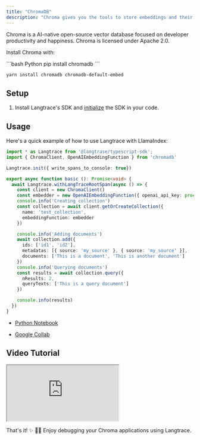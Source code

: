 ```yaml
---
title: "ChromaDB"
description: "Chroma gives you the tools to store embeddings and their metadata."
---
```


Chroma is a AI-native open-source vector database focused on developer productivity and happiness. Chroma is licensed under Apache 2.0.

Install Chroma with:

<CodeGroup>
```bash Python
pip install chromadb
```

```bash Typescript
yarn install chromadb chromadb-default-embed
```

</CodeGroup>

## Setup

1. Install Langtrace's SDK and [initialize](/quickstart) the SDK in your code.

## Usage

Here's a quick example of how to use Langtrace with LlamaIndex:
```typescript Typescript SDK
import * as Langtrace from '@langtrase/typescript-sdk';
import { ChromaClient, OpenAIEmbeddingFunction } from 'chromadb'

Langtrace.init({ write_spans_to_console: true})

export async function basic (): Promise<void> {
  await Langtrace.withLangTraceRootSpan(async () => {
    const client = new ChromaClient()
    const embedder = new OpenAIEmbeddingFunction({ openai_api_key: process.env.OPENAI_API_KEY as string })
    console.info('Creating collection')
    const collection = await client.getOrCreateCollection({
      name: 'test_collection',
      embeddingFunction: embedder
    })

    console.info('Adding documents')
    await collection.add({
      ids: ['id1', 'id2'],
      metadatas: [{ source: 'my_source' }, { source: 'my_source' }],
      documents: ['This is a document', 'This is another document']
    })
    console.info('Querying documents')
    const results = await collection.query({
      nResults: 2,
      queryTexts: ['This is a query document']
    })

    console.info(results)
  })
}

```

- [Python Notebook](https://github.com/Scale3-Labs/langtrace-docs/blob/main/langtrace-examples/chroma-example/chroma-starter.py.ipynb)

- [Google Collab](https://colab.research.google.com/github/Scale3-Labs/langtrace-docs/blob/main/langtrace-examples/chroma-example/chroma-starter.py.ipynb)

## Video Tutorial

<div style={{ position: 'relative', paddingBottom: '56.25%', height: 0, overflow: 'hidden', maxWidth: '100%', background: '#000', marginTop: '10px' }}>
  <iframe
    src="https://www.youtube.com/embed/DFgngVQ3hUM?si=Jr2LhsTAY7bR4Uh1"
    allow="accelerometer; autoplay; clipboard-write; encrypted-media; gyroscope; picture-in-picture"
    allowFullScreen
    style={{ position: 'absolute', top: 0, left: 0, width: '100%', height: '100%' }}
  ></iframe>
</div>

That's it! ✨ 🧙‍♂️ Enjoy debugging your Chroma applications using Langtrace.

